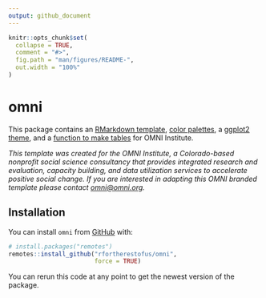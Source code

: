 ```yaml
---
output: github_document
---
```


```r
knitr::opts_chunk$set(
  collapse = TRUE,
  comment = "#>",
  fig.path = "man/figures/README-",
  out.width = "100%"
)
```

# omni

This package contains an [RMarkdown template](articles/rmarkdown.html), [color palettes](articles/colors.html), a [ggplot2 theme](articles/theme.html), and a [function to make tables](articles/tables.html) for OMNI Institute. 

*This template was created for the OMNI Institute, a Colorado-based nonprofit social science consultancy that provides integrated research and evaluation, capacity building, and data utilization services to accelerate positive social change. If you are interested in adapting this OMNI branded template please contact [omni@omni.org](mailto:omni@omni.org).*

## Installation

You can install `omni` from [GitHub](https://github.com/) with:

``` r
# install.packages("remotes")
remotes::install_github("rfortherestofus/omni",
                        force = TRUE)
```

You can rerun this code at any point to get the newest version of the package.
